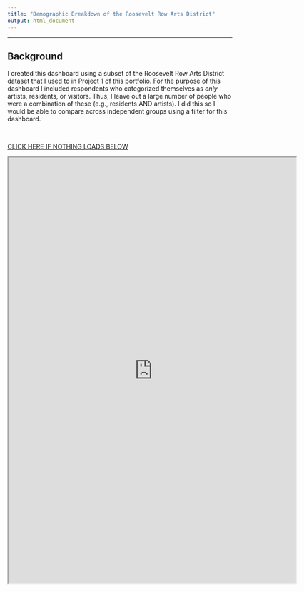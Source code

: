 ```yaml
---
title: "Demographic Breakdown of the Roosevelt Row Arts District"
output: html_document
---
```


------------------
## Background

I created this dashboard using a subset of the Roosevelt Row Arts District dataset that I used to in Project 1 of this portfolio. For the purpose of this dashboard I included respondents who categorized themselves as *only* artists, residents, or visitors. Thus, I leave out a large number of people who were a combination of these (e.g., residents AND artists). I did this so I would be able to compare across independent groups using a filter for this dashboard. 

<br>


[CLICK HERE IF NOTHING LOADS BELOW](https://public.tableau.com/views/ThePeopleoftheRooseveltRowArtsDistrict/Dashboard1?:language=en-US&:display_count=n&:origin=viz_share_link)

<iframe src="https://public.tableau.com/views/ThePeopleoftheRooseveltRowArtsDistrict/Dashboard1?:showVizHome=no&:embed=true"
 width="645" height="955"></iframe>